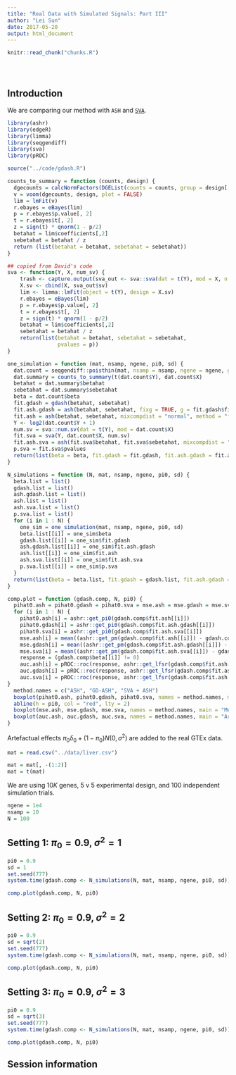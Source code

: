 ```yaml
---
title: "Real Data with Simulated Signals: Part III"
author: "Lei Sun"
date: 2017-05-20
output: html_document
---
```


<!-- The file analysis/chunks.R contains chunks that define default settings
shared across the workflowr files. -->
```r
knitr::read_chunk("chunks.R")
```

<!-- Update knitr chunk options -->
```r
```

<!-- Insert the date the file was last updated -->
```r
```

<!-- Insert the code version (Git commit SHA1) if Git repository exists and R
 package git2r is installed -->
```r
```

<!-- Add your analysis here -->

## Introduction

We are comparing our method with `ASH` and [`SVA`](http://journals.plos.org/plosgenetics/article?id=10.1371/journal.pgen.0030161).

```r
library(ashr)
library(edgeR)
library(limma)
library(seqgendiff)
library(sva)
library(pROC)
```

```r
source("../code/gdash.R")
```

```r
counts_to_summary = function (counts, design) {
  dgecounts = calcNormFactors(DGEList(counts = counts, group = design[, 2]))
  v = voom(dgecounts, design, plot = FALSE)
  lim = lmFit(v)
  r.ebayes = eBayes(lim)
  p = r.ebayes$p.value[, 2]
  t = r.ebayes$t[, 2]
  z = sign(t) * qnorm(1 - p/2)
  betahat = lim$coefficients[,2]
  sebetahat = betahat / z
  return (list(betahat = betahat, sebetahat = sebetahat))
}

## copied from David's code
sva <- function(Y, X, num_sv) {
    trash <- capture.output(sva_out <- sva::sva(dat = t(Y), mod = X, n.sv = num_sv))
    X.sv <- cbind(X, sva_out$sv)
    lim <- limma::lmFit(object = t(Y), design = X.sv)
    r.ebayes = eBayes(lim)
    p = r.ebayes$p.value[, 2]
    t = r.ebayes$t[, 2]
    z = sign(t) * qnorm(1 - p/2)
    betahat = lim$coefficients[,2]
    sebetahat = betahat / z
    return(list(betahat = betahat, sebetahat = sebetahat,
                pvalues = p))
}

one_simulation = function (mat, nsamp, ngene, pi0, sd) {
  dat.count = seqgendiff::poisthin(mat, nsamp = nsamp, ngene = ngene, gselect = "max", signal_params = list(mean = 0, sd = sd), prop_null = pi0)
  dat.summary = counts_to_summary(t(dat.count$Y), dat.count$X)
  betahat = dat.summary$betahat
  sebetahat = dat.summary$sebetahat
  beta = dat.count$beta
  fit.gdash = gdash(betahat, sebetahat)
  fit.ash.gdash = ash(betahat, sebetahat, fixg = TRUE, g = fit.gdash$fitted_g)
  fit.ash = ash(betahat, sebetahat, mixcompdist = "normal", method = "fdr")
  Y <- log2(dat.count$Y + 1)
  num.sv = sva::num.sv(dat = t(Y), mod = dat.count$X)
  fit.sva = sva(Y, dat.count$X, num.sv)
  fit.ash.sva = ash(fit.sva$betahat, fit.sva$sebetahat, mixcompdist = "normal", method = "fdr")
  p.sva = fit.sva$pvalues
  return(list(beta = beta, fit.gdash = fit.gdash, fit.ash.gdash = fit.ash.gdash, fit.ash = fit.ash, fit.ash.sva = fit.ash.sva, p.sva = p.sva))
}

N_simulations = function (N, mat, nsamp, ngene, pi0, sd) {
  beta.list = list()
  gdash.list = list()
  ash.gdash.list = list()
  ash.list = list()
  ash.sva.list = list()
  p.sva.list = list()
  for (i in 1 : N) {
    one_sim = one_simulation(mat, nsamp, ngene, pi0, sd)
    beta.list[[i]] = one_sim$beta
    gdash.list[[i]] = one_sim$fit.gdash
    ash.gdash.list[[i]] = one_sim$fit.ash.gdash
    ash.list[[i]] = one_sim$fit.ash
    ash.sva.list[[i]] = one_sim$fit.ash.sva
    p.sva.list[[i]] = one_sim$p.sva
  }
  return(list(beta = beta.list, fit.gdash = gdash.list, fit.ash.gdash = ash.gdash.list, fit.ash = ash.list, fit.ash.sva = ash.sva.list, p.sva = p.sva.list))
}

comp.plot = function (gdash.comp, N, pi0) {
  pihat0.ash = pihat0.gdash = pihat0.sva = mse.ash = mse.gdash = mse.sva = auc.ash = auc.gdash = auc.sva = c()
  for (i in 1 : N) {
    pihat0.ash[i] = ashr::get_pi0(gdash.comp$fit.ash[[i]])
    pihat0.gdash[i] = ashr::get_pi0(gdash.comp$fit.ash.gdash[[i]])
    pihat0.sva[i] = ashr::get_pi0(gdash.comp$fit.ash.sva[[i]])
    mse.ash[i] = mean((ashr::get_pm(gdash.comp$fit.ash[[i]]) - gdash.comp$beta[[i]])^2)
    mse.gdash[i] = mean((ashr::get_pm(gdash.comp$fit.ash.gdash[[i]]) - gdash.comp$beta[[i]])^2)
    mse.sva[i] = mean((ashr::get_pm(gdash.comp$fit.ash.sva[[i]]) - gdash.comp$beta[[i]])^2)
    response = (gdash.comp$beta[[i]] != 0)
    auc.ash[i] = pROC::roc(response, ashr::get_lfsr(gdash.comp$fit.ash[[i]]))$auc
    auc.gdash[i] = pROC::roc(response, ashr::get_lfsr(gdash.comp$fit.ash.gdash[[i]]))$auc
    auc.sva[i] = pROC::roc(response, ashr::get_lfsr(gdash.comp$fit.ash.sva[[i]]))$auc
}
  method.names = c("ASH", "GD-ASH", "SVA + ASH")
  boxplot(pihat0.ash, pihat0.gdash, pihat0.sva, names = method.names, main = expression(hat(pi)[0]), ylab = expression(hat(pi)[0]))
  abline(h = pi0, col = "red", lty = 2)
  boxplot(mse.ash, mse.gdash, mse.sva, names = method.names, main = "Mean Squared Error", ylab = "MSE")
  boxplot(auc.ash, auc.gdash, auc.sva, names = method.names, main = "Area under the ROC Curve", ylab = "AUC")
}
```

Artefactual effects $\pi_0\delta_0 + \left(1 - \pi_0\right)N\left(0, \sigma^2\right)$ are added to the real GTEx data.

```r
mat = read.csv("../data/liver.csv")
```

```r
mat = mat[, -(1:2)]
mat = t(mat)
```

We are using $10K$ genes, $5$ v $5$ experimental design, and $100$ independent simulation trials.

```r
ngene = 1e4
nsamp = 10
N = 100
```

## Setting 1: $\pi_0 = 0.9$, $\sigma^2 = 1$

```r
pi0 = 0.9
sd = 1
set.seed(777)
system.time(gdash.comp <- N_simulations(N, mat, nsamp, ngene, pi0, sd))
```

```r
comp.plot(gdash.comp, N, pi0)
```

## Setting 2: $\pi_0 = 0.9$, $\sigma^2 = 2$

```r
pi0 = 0.9
sd = sqrt(2)
set.seed(777)
system.time(gdash.comp <- N_simulations(N, mat, nsamp, ngene, pi0, sd))
```

```r
comp.plot(gdash.comp, N, pi0)
```

## Setting 3: $\pi_0 = 0.9$, $\sigma^2 = 3$

```r
pi0 = 0.9
sd = sqrt(3)
set.seed(777)
system.time(gdash.comp <- N_simulations(N, mat, nsamp, ngene, pi0, sd))
```

```r
comp.plot(gdash.comp, N, pi0)
```


## Session information

<!-- Insert the session information into the document -->
```r
```
